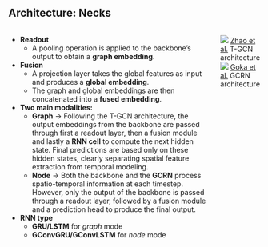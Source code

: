 ## Architecture: Necks

::: columns
::: {.column .left-col}

- **Readout**
  - A pooling operation is applied to the backbone's output to obtain a **graph
  embedding**.

- **Fusion**
  - A projection layer takes the global features as input and produces a
  **global embedding**.
  - The graph and global embeddings are then concatenated into a **fused
  embedding**.

- **Two main modalities:**
  - **Graph** → Following the T-GCN architecture, the output embeddings from the
  backbone are passed through first a readout layer, then a fusion module and
  lastly a **RNN cell** to compute the next hidden state. Final predictions are
  based only on these hidden states, clearly separating spatial feature
  extraction from temporal modeling.
  - **Node** → Both the backbone and the **GCRN** process spatio-temporal
  information at each timestep. However, only the output of the backbone is
  passed through a readout layer, followed by a fusion module and a prediction
  head to produce the final output.

- **RNN type**
    - **GRU/LSTM** for *graph* mode
    - **GConvGRU/GConvLSTM** for *node* mode 

:::

::: column

![](resources/necks/tgcn.png){.lightbox}
<span id="my-caption">
  <a href="https://arxiv.org/pdf/1811.05320" target="_blank">Zhao et al.</a> T-GCN architecture
</span>
![](resources/necks/ryota_net.png){.lightbox}
<span id="my-caption">
  <a href="https://www.mdpi.com/1424-8220/23/9/4506#sec3dot2-sensors-23-04506" target="_blank">Goka et al.</a> GCRN architecture
</span>

:::
:::